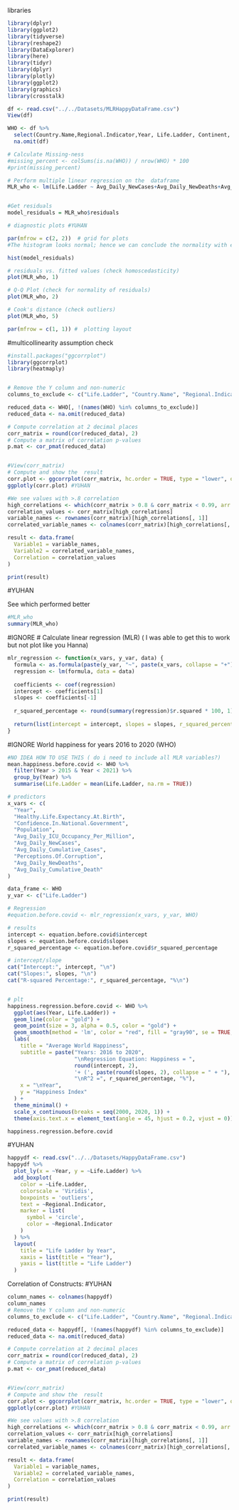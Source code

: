 libraries
```r
library(dplyr)
library(ggplot2)
library(tidyverse)
library(reshape2)
library(DataExplorer)
library(here)
library(tidyr)
library(dplyr)
library(plotly)
library(ggplot2)
library(graphics)
library(crosstalk)
```

```r
df <- read.csv("../../Datasets/MLRHappyDataFrame.csv")
View(df)
```

```r

WHO <- df %>%
  select(Country.Name,Regional.Indicator,Year, Life.Ladder, Continent, Avg_Daily_ICU_Occupancy_Per_Million, Avg_Daily_NewCases,Avg_Daily_Cumulative_Cases, Avg_Daily_ICU_Occupancy, Avg_Daily_NewDeaths, Avg_Daily_Cumulative_Death) %>%
  na.omit(df)

# Calculate Missing-ness
#missing_percent <- colSums(is.na(WHO)) / nrow(WHO) * 100
#print(missing_percent)

# Perform multiple linear regression on the  dataframe
MLR_who <- lm(Life.Ladder ~ Avg_Daily_NewCases+Avg_Daily_NewDeaths+Avg_Daily_ICU_Occupancy_Per_Million+Avg_Daily_Cumulative_Cases+Avg_Daily_ICU_Occupancy+Avg_Daily_Cumulative_Death, data = WHO)


#Get residuals
model_residuals = MLR_who$residuals

# diagnostic plots #YUHAN

par(mfrow = c(2, 2))  # grid for plots
#The histogram looks normal; hence we can conclude the normality with enough confidence.

hist(model_residuals)

# residuals vs. fitted values (check homoscedasticity)
plot(MLR_who, 1)

# Q-Q Plot (check for normality of residuals)
plot(MLR_who, 2)

# Cook's distance (check outliers)
plot(MLR_who, 5)

par(mfrow = c(1, 1)) #  plotting layout

```


#multicollinearity assumption check
```r
#install.packages("ggcorrplot")
library(ggcorrplot)
library(heatmaply)


# Remove the Y column and non-numeric
columns_to_exclude <- c("Life.Ladder", "Country.Name", "Regional.Indicator", "Continent", "Epi_Pandemic_Year")

reduced_data <- WHO[, !(names(WHO) %in% columns_to_exclude)]
reduced_data <- na.omit(reduced_data)

# Compute correlation at 2 decimal places
corr_matrix = round(cor(reduced_data), 2)
# Compute a matrix of correlation p-values
p.mat <- cor_pmat(reduced_data)


#View(corr_matrix)
# Compute and show the  result
corr.plot <- ggcorrplot(corr_matrix, hc.order = TRUE, type = "lower", outline.col = "white",  p.mat = p.mat)
ggplotly(corr.plot) #YUHAN

#We see values with >.8 correlation
high_correlations <- which(corr_matrix > 0.8 & corr_matrix < 0.99, arr.ind = TRUE)
correlation_values <- corr_matrix[high_correlations]
variable_names <- rownames(corr_matrix)[high_correlations[, 1]]
correlated_variable_names <- colnames(corr_matrix)[high_correlations[, 2]]

result <- data.frame(
  Variable1 = variable_names,
  Variable2 = correlated_variable_names,
  Correlation = correlation_values
)

print(result)

```


#YUHAN

See which performed better
```r
#MLR_who
summary(MLR_who)
```




#IGNORE
# Calculate linear regression (MLR) ( I was able to get this to work but not plot like you Hanna)
```r
mlr_regression <- function(x_vars, y_var, data) {
  formula <- as.formula(paste(y_var, "~", paste(x_vars, collapse = "+")))
  regression <- lm(formula, data = data)
  
  coefficients <- coef(regression)
  intercept <- coefficients[1]
  slopes <- coefficients[-1]
  
  r_squared_percentage <- round(summary(regression)$r.squared * 100, 1)
  
  return(list(intercept = intercept, slopes = slopes, r_squared_percentage = r_squared_percentage))
}

```

#IGNORE
World happiness for years 2016 to 2020 (WHO)
```r

#NO IDEA HOW TO USE THIS ( do i need to include all MLR variables?)
mean.happiness.before.covid <- WHO %>%
  filter(Year > 2015 & Year < 2021) %>%
  group_by(Year) %>%
  summarise(Life.Ladder = mean(Life.Ladder, na.rm = TRUE))

# predictors
x_vars <- c(
  "Year", 
  "Healthy.Life.Expectancy.At.Birth", 
  "Confidence.In.National.Government", 
  "Population",
  "Avg_Daily_ICU_Occupancy_Per_Million",
  "Avg_Daily_NewCases",
  "Avg_Daily_Cumulative_Cases",
  "Perceptions.Of.Corruption",
  "Avg_Daily_NewDeaths",
  "Avg_Daily_Cumulative_Death"
)

data_frame <- WHO 
y_var <- c("Life.Ladder")

# Regression
#equation.before.covid <- mlr_regression(x_vars, y_var, WHO)

# results
intercept <- equation.before.covid$intercept
slopes <- equation.before.covid$slopes
r_squared_percentage <- equation.before.covid$r_squared_percentage

# intercept/slope
cat("Intercept:", intercept, "\n")
cat("Slopes:", slopes, "\n")
cat("R-squared Percentage:", r_squared_percentage, "%\n")


# plt
happiness.regression.before.covid <- WHO %>%
  ggplot(aes(Year, Life.Ladder)) +
  geom_line(color = "gold") +
  geom_point(size = 3, alpha = 0.5, color = "gold") +
  geom_smooth(method = 'lm', color = "red", fill = "gray90", se = TRUE, size = 0.6) +
  labs(
    title = "Average World Happiness", 
    subtitle = paste("Years: 2016 to 2020", 
                     "\nRegression Equation: Happiness = ", 
                     round(intercept, 2), 
                     '+ (', paste(round(slopes, 2), collapse = " + "), " * Year)", 
                     "\nR^2 =", r_squared_percentage, "%"), 
    x = "\nYear", 
    y = "Happiness Index"
  ) +
  theme_minimal() +
  scale_x_continuous(breaks = seq(2000, 2020, 1)) +
  theme(axis.text.x = element_text(angle = 45, hjust = 0.2, vjust = 0))

happiness.regression.before.covid


```

#YUHAN

```r
happydf <- read.csv("../../Datasets/HappyDataFrame.csv")
happydf %>%
  plot_ly(x = ~Year, y = ~Life.Ladder) %>%
  add_boxplot(
    color = ~Life.Ladder,
    colorscale = 'Viridis', 
    boxpoints = 'outliers', 
    text = ~Regional.Indicator, 
    marker = list(
      symbol = 'circle',  
      color = ~Regional.Indicator  
    )
  ) %>%
  layout(
    title = "Life Ladder by Year",
    xaxis = list(title = "Year"), 
    yaxis = list(title = "Life Ladder")
  )
```


Correlation of Constructs:
#YUHAN
```r
column_names <- colnames(happydf)
column_names
# Remove the Y column and non-numeric
columns_to_exclude <- c("Life.Ladder", "Country.Name", "Regional.Indicator", "Continent", "Country.Code")

reduced_data <- happydf[, !(names(happydf) %in% columns_to_exclude)]
reduced_data <- na.omit(reduced_data)

# Compute correlation at 2 decimal places
corr_matrix = round(cor(reduced_data), 2)
# Compute a matrix of correlation p-values
p.mat <- cor_pmat(reduced_data)


#View(corr_matrix)
# Compute and show the  result
corr.plot <- ggcorrplot(corr_matrix, hc.order = TRUE, type = "lower", outline.col = "white",  p.mat = p.mat)
ggplotly(corr.plot) #YUHAN

#We see values with >.8 correlation
high_correlations <- which(corr_matrix > 0.8 & corr_matrix < 0.99, arr.ind = TRUE)
correlation_values <- corr_matrix[high_correlations]
variable_names <- rownames(corr_matrix)[high_correlations[, 1]]
correlated_variable_names <- colnames(corr_matrix)[high_correlations[, 2]]

result <- data.frame(
  Variable1 = variable_names,
  Variable2 = correlated_variable_names,
  Correlation = correlation_values
)

print(result)
```


